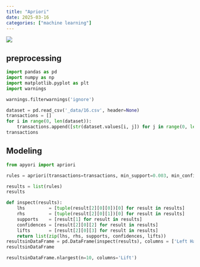 ```yaml
---
title: "Apriori"
date: 2025-03-16
categories: ["machine learning"]
---
```


![](/img/stat-thumb.jpg){.post-thumbnail}

## preprocessing

```python
import pandas as pd
import numpy as np
import matplotlib.pyplot as plt
import warnings

warnings.filterwarnings('ignore')

dataset = pd.read_csv('_data/16.csv', header=None)
transactions = []
for i in range(0, len(dataset)):
    transactions.append([str(dataset.values[i, j]) for j in range(0, len(dataset.columns))])
transactions
```

## Modeling

```python
from apyori import apriori

rules = apriori(transactions=transactions, min_support=0.003, min_confidence=0.2, min_lift=3, min_length=2, max_length=2)
```

```python
results = list(rules)
results
```

```python
def inspect(results):
    lhs         = [tuple(result[2][0][0])[0] for result in results]
    rhs         = [tuple(result[2][0][1])[0] for result in results]
    supports    = [result[1] for result in results]
    confidences = [result[2][0][2] for result in results]
    lifts       = [result[2][0][3] for result in results]
    return list(zip(lhs, rhs, supports, confidences, lifts))
resultsinDataFrame = pd.DataFrame(inspect(results), columns = ['Left Hand Side', 'Right Hand Side', 'Support', 'Confidence', 'Lift'])
resultsinDataFrame
```

```python
resultsinDataFrame.nlargest(n=10, columns='Lift')
```
